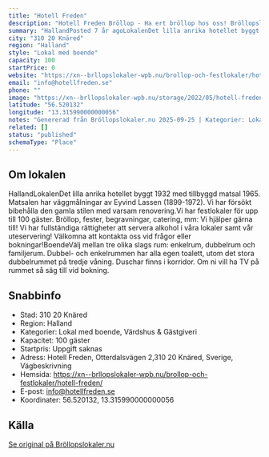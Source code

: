 ```yaml
---
title: "Hotell Freden"
description: "Hotell Freden Bröllop - Ha ert bröllop hos oss! Bröllopslokal göteborg. Skicka gärna en förfrågan så hjälper vi Er!"
summary: "HallandPosted 7 år agoLokalenDet lilla anrika hotellet byggt 1932 med tillbyggd matsal 1965. Matsalen har väggmålningar av Eyvind Lassen (1899-1972). Vi har försökt bibehålla den gamla stilen med…"
city: "310 20 Knäred"
region: "Halland"
style: "Lokal med boende"
capacity: 100
startPrice: 0
website: "https://xn--brllopslokaler-wpb.nu/brollop-och-festlokaler/hotell-freden/"
email: "info@hotellfreden.se"
phone: ""
image: "https://xn--brllopslokaler-wpb.nu/storage/2022/05/hotell-freden-knahed-festlokal-festvaning-halmstad-medium-visningsbild.webp"
latitude: "56.520132"
longitude: "13.315990000000056"
notes: "Genererad från Bröllopslokaler.nu 2025-09-25 | Kategorier: Lokal med boende, Värdshus & Gästgiveri"
related: []
status: "published"
schemaType: "Place"
---
```


## Om lokalen

HallandLokalenDet lilla anrika hotellet byggt 1932 med tillbyggd matsal 1965. Matsalen har väggmålningar av Eyvind Lassen (1899-1972). Vi har försökt bibehålla den gamla stilen med varsam renovering.Vi har festlokaler för upp till 100 gäster. Bröllop, fester, begravningar, catering, mm: Vi hjälper gärna till! Vi har fullständiga rättigheter att servera alkohol i våra lokaler samt vår uteservering! Välkomna att kontakta oss vid frågor eller bokningar!BoendeVälj mellan tre olika slags rum: enkelrum, dubbelrum och familjerum. Dubbel- och enkelrummen har alla egen toalett, utom det stora dubbelrummet på tredje våning. Duschar finns i korridor. Om ni vill ha TV på rummet så säg till vid bokning.

## Snabbinfo

- Stad: 310 20 Knäred
- Region: Halland
- Kategorier: Lokal med boende, Värdshus & Gästgiveri
- Kapacitet: 100 gäster
- Startpris: Uppgift saknas
- Adress: Hotell Freden, Otterdalsvägen 2,310 20 Knäred, Sverige, Vägbeskrivning
- Hemsida: https://xn--brllopslokaler-wpb.nu/brollop-och-festlokaler/hotell-freden/
- E-post: info@hotellfreden.se
- Koordinater: 56.520132, 13.315990000000056

## Källa

[Se original på Bröllopslokaler.nu](https://xn--brllopslokaler-wpb.nu/brollop-och-festlokaler/hotell-freden/)
